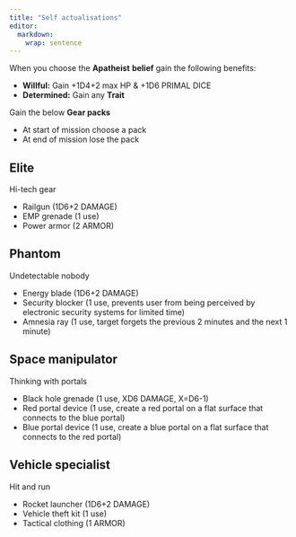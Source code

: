 ```yaml
---
title: "Self actualisations"
editor: 
  markdown: 
    wrap: sentence
---
```


When you choose the **Apatheist** **belief** gain the following benefits:

-   __Willful:__ Gain +1D4+2 max HP & +1D6 PRIMAL DICE
-   __Determined:__ Gain any __Trait__

Gain the below **Gear packs**

- At start of mission choose a pack
- At end of mission lose the pack

## Elite

Hi-tech gear

- Railgun (1D6+2 DAMAGE)
- EMP grenade (1 use)
- Power armor (2 ARMOR)

## Phantom

Undetectable nobody

- Energy blade (1D6+2 DAMAGE)
- Security blocker (1 use, prevents user from being perceived by electronic security systems for limited time)
- Amnesia ray (1 use, target forgets the previous 2 minutes and the next 1 minute)

## Space manipulator

Thinking with portals

- Black hole grenade (1 use, XD6 DAMAGE, X=D6-1)
- Red portal device (1 use, create a red portal on a flat surface that connects to the blue portal)
- Blue portal device (1 use, create a blue portal on a flat surface that connects to the red portal)

## Vehicle specialist

Hit and run

- Rocket launcher (1D6+2 DAMAGE)
- Vehicle theft kit (1 use)
- Tactical clothing (1 ARMOR)